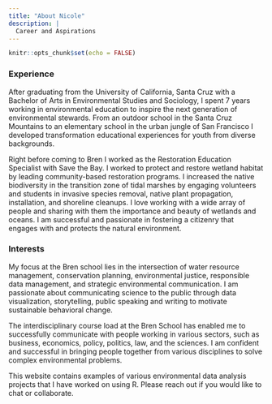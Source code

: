 ```yaml
---
title: "About Nicole"
description: |
  Career and Aspirations 
---
```


```r
knitr::opts_chunk$set(echo = FALSE)
```

### Experience
After graduating from the University of California, Santa Cruz with a Bachelor of Arts in Environmental Studies and Sociology, I spent 7 years working in environmental education to inspire the next generation of environmental stewards. From an outdoor school in the Santa Cruz Mountains to an elementary school in the urban jungle of San Francisco I developed transformation educational experiences for youth from diverse backgrounds. 

Right before coming to Bren I worked as the Restoration Education Specialist with Save the Bay. I worked to protect and restore wetland habitat by leading community-based restoration programs. I increased the native biodiversity in the transition zone of tidal marshes by engaging volunteers and students in invasive species removal, native plant propagation, installation, and shoreline cleanups. I love working with a wide array of people and sharing with them the importance and beauty of wetlands and oceans. I am successful and passionate in fostering a citizenry that engages with and protects the natural environment.

### Interests
My focus at the Bren school lies in the intersection of water resource management, conservation planning, environmental justice, responsible data management, and strategic environmental communication. I am passionate about communicating science to the  public through data visualization, storytelling, public speaking and writing to motivate sustainable behavioral change. 

The interdisciplinary course load at the Bren School has enabled me to successfully communicate with people working in various sectors, such as business, economics, policy, politics, law, and the sciences. I am confident and successful in bringing people together from various disciplines to solve complex environmental problems. 

This website contains examples of various environmental data analysis projects that I have worked on using R. Please reach out if you would like to chat or collaborate. 
